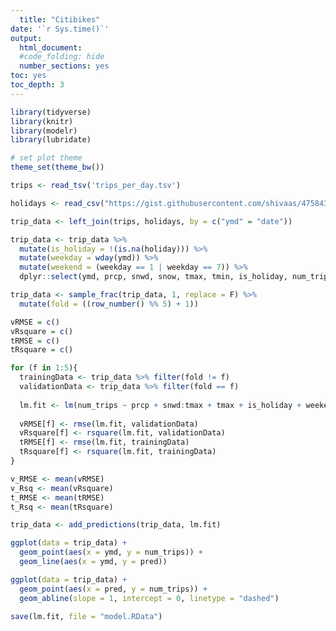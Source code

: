 ```yaml
---
  title: "Citibikes"
date: '`r Sys.time()`'
output:
  html_document:
  #code_folding: hide
  number_sections: yes
toc: yes
toc_depth: 3
---
```

  
```r

library(tidyverse)
library(knitr)
library(modelr)
library(lubridate)

# set plot theme
theme_set(theme_bw())
```

```r

trips <- read_tsv('trips_per_day.tsv')

holidays <- read_csv("https://gist.githubusercontent.com/shivaas/4758439/raw/b0d3ddec380af69930d0d67a9e0519c047047ff8/US%2520Bank%2520holidays", col_names = c("row_num", "date", "holiday"))

trip_data <- left_join(trips, holidays, by = c("ymd" = "date"))

trip_data <- trip_data %>% 
  mutate(is_holiday = !(is.na(holiday))) %>%
  mutate(weekday = wday(ymd)) %>%
  mutate(weekend = (weekday == 1 | weekday == 7)) %>%
  dplyr::select(ymd, prcp, snwd, snow, tmax, tmin, is_holiday, num_trips, weekend)

```

```r

trip_data <- sample_frac(trip_data, 1, replace = F) %>%
  mutate(fold = ((row_number() %% 5) + 1))

vRMSE = c()
vRsquare = c()
tRMSE = c()
tRsquare = c()

for (f in 1:5){
  trainingData <- trip_data %>% filter(fold != f)
  validationData <- trip_data %>% filter(fold == f)
  
  lm.fit <- lm(num_trips ~ prcp + snwd:tmax + tmax + is_holiday + weekend, data = trainingData)
  
  vRMSE[f] <- rmse(lm.fit, validationData)
  vRsquare[f] <- rsquare(lm.fit, validationData)
  tRMSE[f] <- rmse(lm.fit, trainingData)
  tRsquare[f] <- rsquare(lm.fit, trainingData)
}

v_RMSE <- mean(vRMSE)
v_Rsq <- mean(vRsquare)
t_RMSE <- mean(tRMSE)
t_Rsq <- mean(tRsquare)

trip_data <- add_predictions(trip_data, lm.fit)

ggplot(data = trip_data) +
  geom_point(aes(x = ymd, y = num_trips)) +
  geom_line(aes(x = ymd, y = pred))

ggplot(data = trip_data) +
  geom_point(aes(x = pred, y = num_trips)) +
  geom_abline(slope = 1, intercept = 0, linetype = "dashed")

save(lm.fit, file = "model.RData")
  
```